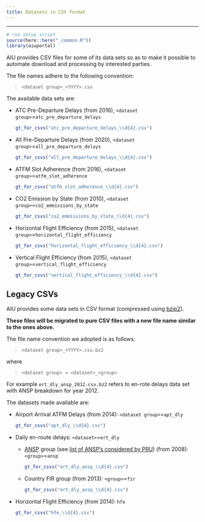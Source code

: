```yaml
---
title: Datasets in CSV format
---
```

---
```r
# run setup script
source(here::here("_common.R"))
library(aiuportal)
```

AIU provides CSV files for some of its data sets so as to make it possible to
automate download and processing by interested parties.

The file names adhere to the following convention:

> `<dataset group>_<YYYY>.csv`

The available data sets are:

* ATC Pre-Departure Delays (from 2016), `<dataset group>`=`atc_pre_departure_delays`
  ```r
  gt_for_csvs("atc_pre_departure_delays_\\d{4}.csv")
  ```
* All Pre-Departure Delays (from 2020), `<dataset group>`=`all_pre_departure_delays`
  ```r
  gt_for_csvs("all_pre_departure_delays_\\d{4}.csv")
  ```
* ATFM Slot Adherence (from 2016), `<dataset group>`=`atfm_slot_adherence`
  ```r
  gt_for_csvs("atfm_slot_adherence_\\d{4}.csv")
  ```
* CO2 Emission by State (from 2010), `<dataset group>`=`co2_emmissions_by_state`
  ```r
  gt_for_csvs("co2_emmissions_by_state_\\d{4}.csv")
  ```
* Horizontal Flight Efficiency (from 2015), `<dataset group>`=`horizontal_flight_efficiency`
  ```r
  gt_for_csvs("horizontal_flight_efficiency_\\d{4}.csv")
  ```
* Vertical Flight Efficiency (from 2015), `<dataset group>`=`vertical_flight_efficiency`
  ```r
  gt_for_csvs("vertical_flight_efficiency_\\d{4}.csv")
  ```


## Legacy CSVs

AIU provides some data sets in CSV format (compressed using [bzip2][bzip2]).

**These files will be migrated to pure CSV files with a new file name similar to
the ones above.**

The file name convention we adopted is as follows:

> `<dataset group>_<YYYY>.csv.bz2`

where

> `<dataset group> = <dataset>_<group>`

For example `ert_dly_ansp_2012.csv.bz2` refers to en-rote delays data set with
ANSP breakdown for year 2012.


The datasets made available are:

* Airport Arrival ATFM Delays (from 2014): `<dataset group>`=`apt_dly`
  ```r
  gt_for_csvs("apt_dly_\\d{4}.csv")
  ```
* Daily en-route delays: `<dataset>`=`ert_dly`
  - [ANSP](/acronym/ansp/) group (see [list of ANSP's considered by PRU](../ansp)) (from 2008): `<group>`=`ansp`
    ```r
    gt_for_csvs("ert_dly_ansp_\\d{4}.csv")
    ```
  - Country FIR group (from 2013): `<group>`=`fir`
    ```r
    gt_for_csvs("ert_dly_ansp_\\d{4}.csv")
    ```
* Horizontal Flight Efficiency (from 2014): `hfe`
  ```r
  gt_for_csvs("hfe_\\d{4}.csv")
  ```


[bzip2]: <https://en.wikipedia.org/wiki/Bzip2> "Wikipedia: bzip2"

